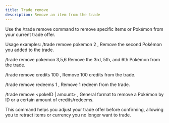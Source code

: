 ```yaml
---
title: Trade remove
description: Remove an item from the trade
---
```


Use the /trade remove command to remove specific items or Pokémon from your current trade offer.

Usage examples:
/trade remove pokemon 2 ,
Remove the second Pokémon you added to the trade.

/trade remove pokemon 3,5,6 
Remove the 3rd, 5th, and 6th Pokémon from the trade.

/trade remove credits 100 ,
Remove 100 credits from the trade.

/trade remove redeems 1 ,
Remove 1 redeem from the trade.

/trade remove \<pokeID | amount\> ,
General format to remove a Pokémon by ID or a certain amount of credits/redeems.

This command helps you adjust your trade offer before confirming, allowing you to retract items or currency you no longer want to trade.